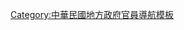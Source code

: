 {{Navbox with columns
|name = 中華民國各直轄市及縣市議長
|title = {{flagicon|ROC}} [[现任中华民国各直辖市及县市正副议长列表|中華民國各直轄市及縣市現任議長]]
| listclass  = plainlist

| col1header = [[直轄市 (中華民國)|直轄市]]
| col1width  = 10%
| col1       = 
*[[臺北市議會|臺北市議會議長]]－[[陳錦祥]]（[[File:Emblem of the Kuomintang.svg|16px]]）
*[[新北市議會|新北市議會議長]]－[[蔣根煌]]（[[File:Emblem of the Kuomintang.svg|16px]]）
*[[桃園市議會|桃園市議會議長]]－[[邱奕勝]]（[[File:Emblem of the Kuomintang.svg|16px]]）　
*[[臺中市議會|臺中市議會議長]]－[[張清照]]（[[File:Emblem of the Kuomintang.svg|16px]]）
*[[臺南市議會|臺南市議會議長]]－[[台南市議員列表|郭信良]]（[[File:Black-nill.png|16px]]）　
*[[高雄市議會|高雄市議會議長]]－[[曾麗燕]]（[[File:Emblem of the Kuomintang.svg|16px]]）

| col2header = [[縣 (中華民國)|縣]]
| col2width  = 10%
| col2       =   
*[[新竹縣議會|新竹縣議會議長]]－[[新竹縣議會|張鎮榮]]（[[File:Emblem of the Kuomintang.svg|16px]]）
*[[苗栗縣議會|苗栗縣議會議長]]－[[苗栗縣議會|鍾東錦]]（[[File:Emblem of the Kuomintang.svg|16px]]）　
*[[彰化縣議會|彰化縣議會議長]]－[[謝典林]]（[[File:Emblem of the Kuomintang.svg|16px]]）
*[[南投縣議會|南投縣議會議長]]－[[南投縣議會|何勝豐]]（[[File:Emblem of the Kuomintang.svg|16px]]）　
*[[雲林縣議會|雲林縣議會議長]]－[[雲林縣議會|沈宗隆]]（[[File:Emblem of the Kuomintang.svg|16px]]）
*[[嘉義縣議會|嘉義縣議會議長]]－[[張明達]]（[[File:Green Island with White Cross.svg|16px]]）
*[[屏東縣議會|屏東縣議會議長]]－[[屏東縣議會|周典論]]（[[File:Emblem of the Kuomintang.svg|16px]]）
*[[宜蘭縣議會|宜蘭縣議會議長]]－[[宜蘭縣議員列表|張建榮]]（[[File:Emblem of the Kuomintang.svg|16px]]）　
*[[花蓮縣議會|花蓮縣議會議長]]－[[花蓮縣議員列表|張峻]]（[[File:Emblem of the Kuomintang.svg|16px]]）
*[[臺東縣議會|臺東縣議會議長]]－[[台東縣議員列表|吳秀華]]（[[File:Emblem of the Kuomintang.svg|16px]]）　
*[[澎湖縣議會|澎湖縣議會議長]]－[[劉陳昭玲]]（[[File:Emblem of the Kuomintang.svg|16px]]） 
*[[金門縣議會|金門縣議會議長]]－[[金門縣議員列表|洪允典]]（[[File:Emblem of the Kuomintang.svg|16px]]）
*[[連江縣議會|連江縣議會議長]]－[[連江縣議員列表|張永江]]（[[File:Emblem of the Kuomintang.svg|16px]]）

| col3header = [[市 (中華民國)|市]]
| col3width  = 10%
| col3       =  
*[[基隆市議會|基隆市議會議長]]－[[基隆市議員列表|蔡旺璉]]（[[File:Emblem of the Kuomintang.svg|16px]]）　
*[[新竹市議會|新竹市議會議長]]－[[新竹市議員列表|許修睿]]（[[File:Emblem of the Kuomintang.svg|16px]]）
*[[嘉義市議會|嘉義市議會議長]]－[[嘉義市議員列表|莊豐安]]（[[File:Black-nill.png|16px]]）

|belowstyle = text-align: left; font-size: 90%;
|below = 黨籍：{{KMT|16px}}、{{Dpp|16px}}、{{Nonp|16px}}。<br />1998年[[臺灣省政府功能業務與組織調整|精省]]後，[[臺灣省議會]]改為[[臺灣省諮議會]]，不具地方議會功能。[[福建省 (中華民國)|福建省]]則不設議會或諮議會。<br/>參照：[[2018年中華民國直轄市議員及縣市議員選舉|2018年直轄市及縣市議員選舉]]。
}}<noinclude>
[[Category:中華民國地方政府官員導航模板]]
</noinclude>